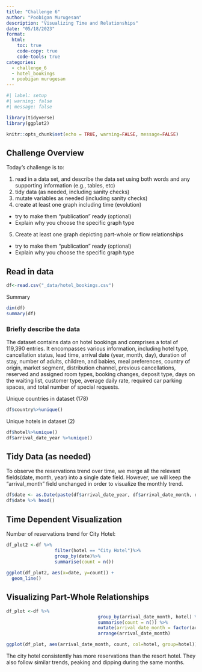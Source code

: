 ```yaml
---
title: "Challenge 6"
author: "Poobigan Murugesan"
description: "Visualizing Time and Relationships"
date: "05/18/2023"
format:
  html:
    toc: true
    code-copy: true
    code-tools: true
categories:
  - challenge_6
  - hotel_bookings
  - poobigan murugesan
---
```


```r
#| label: setup
#| warning: false
#| message: false

library(tidyverse)
library(ggplot2)

knitr::opts_chunk$set(echo = TRUE, warning=FALSE, message=FALSE)
```

## Challenge Overview

Today's challenge is to:

1)  read in a data set, and describe the data set using both words and any supporting information (e.g., tables, etc)
2)  tidy data (as needed, including sanity checks)
3)  mutate variables as needed (including sanity checks)
4)  create at least one graph including time (evolution)
   - try to make them "publication" ready (optional)
   - Explain why you choose the specific graph type
5)  Create at least one graph depicting part-whole or flow relationships
   - try to make them "publication" ready (optional)
   - Explain why you choose the specific graph type


## Read in data



  

```r
df<-read.csv("_data/hotel_bookings.csv")
```
Summary
```r
dim(df)
summary(df)
```


### Briefly describe the data

The dataset contains data on hotel bookings and comprises a total of 119,390 entries. It encompasses various information, including hotel type, cancellation status, lead time, arrival date (year, month, day), duration of stay, number of adults, children, and babies, meal preferences, country of origin, market segment, distribution channel, previous cancellations, reserved and assigned room types, booking changes, deposit type, days on the waiting list, customer type, average daily rate, required car parking spaces, and total number of special requests.

Unique countries in dataset (178)
```r
df$country%>%unique()
```

Unique hotels in dataset (2)
```r
df$hotel%>%unique()
df$arrival_date_year %>%unique()
```

## Tidy Data (as needed)

To observe the reservations trend over time, we merge all the relevant fields(date, month, year) into a single date field. However, we will keep the "arrival_month" field unchanged in order to visualize the monthly trend.
```r

df$date <- as.Date(paste(df$arrival_date_year, df$arrival_date_month, df$arrival_date_day_of_month, sep = "-"), format = "%Y-%B-%d")
df$date %>% head()
```






## Time Dependent Visualization
Number of reservations trend for City Hotel:
```r
df_plot2 <-df %>%
                  filter(hotel == "City Hotel")%>%
                  group_by(date)%>%
                  summarise(count = n())
  
ggplot(df_plot2, aes(x=date, y=count)) +
  geom_line()
```

## Visualizing Part-Whole Relationships

```r
df_plot <-df %>% 
                                  group_by(arrival_date_month, hotel) %>%
                                  summarise(count = n()) %>% 
                                  mutate(arrival_date_month = factor(arrival_date_month, levels = month.name)) %>%
                                  arrange(arrival_date_month)

ggplot(df_plot, aes(arrival_date_month, count, col=hotel, group=hotel)) + geom_line(size = 2) + geom_point(size = 3) + scale_color_manual(values=c("#CC6666", "#9999CC"))
```

The city hotel consistently has more reservations than the resort hotel. They also follow similar trends, peaking and dipping during the same months.
